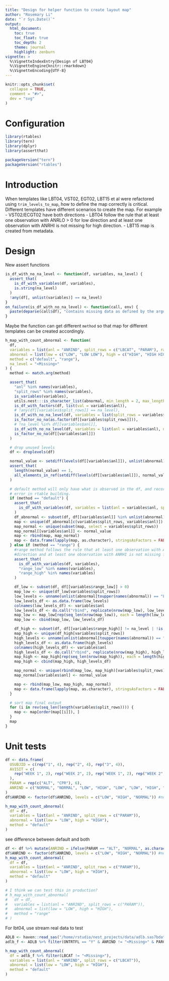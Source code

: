 ```yaml
---
title: "Design for helper function to create layout map"
author: "Rosemary Li"
date: "`r Sys.Date()`"
output:
  html_document:
    toc: true
    toc_float: true
    toc_depth: 2
    theme: journal
    highlight: zenburn
vignette: >
  %\VignetteIndexEntry{Design of LBT04}
  %\VignetteEngine{knitr::rmarkdown}
  %\VignetteEncoding{UTF-8}
---
```


```r
knitr::opts_chunk$set(
  collapse = TRUE,
  comment = "#>",
  dev = "svg"
)
```

Configuration
=============

```r
library(rtables)
library(tern)
library(dplyr)
library(assertthat)

packageVersion("tern")
packageVersion("rtables")
```

Introduction
=============

When templates like LBT04, VST02, EGT02, LBT15 et al were refactored using `trim_levels_to_map`, how to define the map
correctly is critical. Different templates have different scenarios to create the map. For example
- VST02/ECGT02 have both directions
- LBT04 follow the rule that at least one observation with ANRLO > 0 for low direction and at least one observation with ANRHI is not missing for high direction.
- LBT15 map is created from metadata.

Design
=============

New assert functions
```r
is_df_with_no_na_level <- function(df, variables, na_level) {
  assert_that(
    is_df_with_variables(df, variables),
    is.string(na_level)
  )
  !any(df[, unlist(variables)] == na_level)
}
on_failure(is_df_with_no_na_level) <- function(call, env) {
  paste(deparse(call$df), "contains missing data as defined by the argument na_level")
}
```


Maybe the function can get different `method` so that map for different templates can be created accordingly.

```r
h_map_with_count_abnormal <- function(
  df,
  variables = list(anl = "ANRIND", split_rows = c("LBCAT", "PARAM"), range_low = "ANRLO", range_high = "ANRHI"),
  abnormal = list(low = c("LOW", "LOW LOW"), high = c("HIGH", "HIGH HIGH")),
  method = c("default", "range"),
  na_level = "<Missing>"
) {
  method <- match.arg(method)

  assert_that(
    "anl" %in% names(variables),
    "split_rows" %in% names(variables),
    is_variables(variables),
    utils.nest:::is_character_list(abnormal, min_length = 2, max_length = 2),
    is_df_with_factors(df, list(val = variables$anl)),
    # !any(df[[variables$split_rows]] == na_level),
    is_df_with_no_na_level(df, variables = list(split_rows = variables$split_rows), na_level = na_level),
    is_factor_no_na(as.factor(df[[variables$split_rows]])),
    # !na_level %in% df[[variables$anl]],
    is_df_with_no_na_level(df, variables = list(anl = variables$anl), na_level = na_level),
    is_factor_no_na(df[[variables$anl]])
  )

  # drop unused levels
  df <- droplevels(df)

  normal_value <- setdiff(levels(df[[variables$anl]]), unlist(abnormal))
  assert_that(
    length(normal_value) == 1,
    all_elements_in_ref(setdiff(levels(df[[variables$anl]]), normal_value), unlist(abnormal))
  )

  # default method will only have what is observed in the df, and records with all normals will be excluded to avoid
  # error in rtable building.
  if (method == "default") {
    assert_that(
      is_df_with_variables(df, variables = list(anl = variables$anl, split_row = variables$split_rows))
    )
    df_abnormal <- subset(df, df[[variables$anl]] %in% unlist(abnormal))
    map <- unique(df_abnormal[c(variables$split_rows, variables$anl)])
    map_normal <- unique(subset(map, select = variables$split_rows))
    map_normal[[variables$anl]] <- normal_value
    map <- rbind(map, map_normal)
    map <- data.frame(lapply(map, as.character), stringsAsFactors = FALSE)
  } else if (method == "range") {
    #range method follows the rule that at least one observation with ANRLO > 0 for low
    #direction and at least one observation with ANRHI is not missing for high direction.
    assert_that(
      is_df_with_variables(df, variables),
      "range_low" %in% names(variables),
      "range_high" %in% names(variables)
    )

    df_low <- subset(df, df[[variables$range_low]] > 0)
    map_low <- unique(df_low[variables$split_rows])
    low_levels <- unname(unlist(abnormal[toupper(names(abnormal)) == "LOW"]))
    low_levels_df <- as.data.frame(low_levels)
    colnames(low_levels_df) <- variables$anl
    low_levels_df <- do.call("rbind", replicate(nrow(map_low), low_levels_df, simplify = FALSE))
    map_low <- map_low[rep(seq_len(nrow(map_low)), each = length(low_levels)), ]
    map_low <- cbind(map_low, low_levels_df)

    df_high <- subset(df, df[[variables$range_high]] != na_level | !is.na(df[[variables$range_high]]))
    map_high <- unique(df_high[variables$split_rows])
    high_levels <- unname(unlist(abnormal[toupper(names(abnormal)) == "HIGH"]))
    high_levels_df <- as.data.frame(high_levels)
    colnames(high_levels_df) <- variables$anl
    high_levels_df <- do.call("rbind", replicate(nrow(map_high), high_levels_df, simplify = FALSE))
    map_high <- map_high[rep(seq_len(nrow(map_high)), each = length(high_levels)), ]
    map_high <- cbind(map_high, high_levels_df)

    map_normal <- unique(rbind(map_low, map_high)[variables$split_rows])
    map_normal[variables$anl] <- normal_value

    map <- rbind(map_low, map_high, map_normal)
    map <- data.frame(lapply(map, as.character), stringsAsFactors = FALSE)
  }

  # sort map final output
  for (i in rev(seq_len(length(variables$split_rows)))) {
    map <- map[order(map[[i]]), ]
  }
  map
}
```

Unit tests
=============
```r
df <- data.frame(
  USUBJID = c(rep("1", 4), rep("2", 4), rep("3", 4)),
  AVISIT = c(
    rep("WEEK 1", 2), rep("WEEK 2", 2), rep("WEEK 1", 2), rep("WEEK 2", 2), rep("WEEK 1", 2), rep("WEEK 2", 2)
  ),
  PARAM = rep(c("ALT", "CPR"), 6),
  ANRIND = c("NORMAL", "NORMAL", "LOW", "HIGH", "LOW", "LOW", "HIGH", "HIGH", rep("NORMAL", 4))
)
df$ANRIND <- factor(df$ANRIND, levels = c("LOW", "HIGH", "NORMAL")) #nolint
```

```r
h_map_with_count_abnormal(
  df = df,
  variables = list(anl = "ANRIND", split_rows = c("PARAM")),
  abnormal = list(low = "LOW", high = "HIGH"),
  method = "default"
)
```
see difference between default and both
```r
df <- df %>% mutate(ANRIND = ifelse(PARAM == "ALT", "NORMAL", as.character(ANRIND)))
df$ANRIND <- factor(df$ANRIND, levels = c("LOW", "HIGH", "NORMAL")) #nolint
h_map_with_count_abnormal(
  df = df,
  variables = list(anl = "ANRIND", split_rows = c("PARAM")),
  abnormal = list(low = "LOW", high = "HIGH"),
  method = "default"
)

# I think we can test this in production? 
# h_map_with_count_abnormal(
#   df = df,
#   variables = list(anl = "ANRIND", split_rows = c("PARAM")),
#   abnormal = list(low = "LOW", high = "HIGH"),
#   method = "range"
# )
```

For lbt04, use stream real data to test
```r
ADLB <- haven::read_sas("/home/rstudio/nest_projects/data/adlb.sas7bdat") %>% df_explicit_na() #nolint
adlb_f <- ADLB %>% filter(ONTRTFL == "Y" & ANRIND != "<Missing>" & PARCAT2 == "SI")

h_map_with_count_abnormal(
  df = adlb_f %>% filter(LBCAT != "<Missing>"),
  variables = list(anl = "ANRIND", split_rows = c("LBCAT")),
  abnormal = list(low = "LOW", high = "HIGH"),
  method = "default"
)
```

